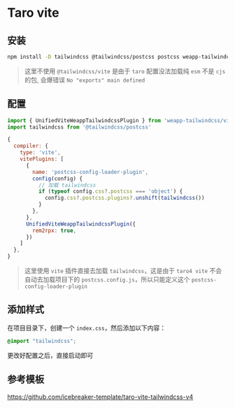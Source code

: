 # Taro vite

## 安装

```bash npm2yarn
npm install -D tailwindcss @tailwindcss/postcss postcss weapp-tailwindcss
```

> 这里不使用 `@tailwindcss/vite` 是由于 `taro` 配置没法加载纯 `esm` 不是 `cjs` 的包, 会爆错误 `No "exports" main defined`

## 配置

```js title="config/index.ts"
import { UnifiedViteWeappTailwindcssPlugin } from 'weapp-tailwindcss/vite'
import tailwindcss from '@tailwindcss/postcss'

{
  compiler: {
    type: 'vite',
    vitePlugins: [
      {
        name: 'postcss-config-loader-plugin',
        config(config) {
          // 加载 tailwindcss
          if (typeof config.css?.postcss === 'object') {
            config.css?.postcss.plugins?.unshift(tailwindcss())
          }
        },
      },
      UnifiedViteWeappTailwindcssPlugin({
        rem2rpx: true,
      })
    ]
  },
}
```

> 这里使用 `vite` 插件直接去加载 `tailwindcss`，这是由于 `taro4 vite` 不会自动去加载项目下的 `postcss.config.js`，所以只能定义这个 `postcss-config-loader-plugin`

## 添加样式

在项目目录下，创建一个 `index.css`，然后添加以下内容：

```css title="index.css"
@import "tailwindcss";
```


更改好配置之后，直接启动即可

## 参考模板

https://github.com/icebreaker-template/taro-vite-tailwindcss-v4